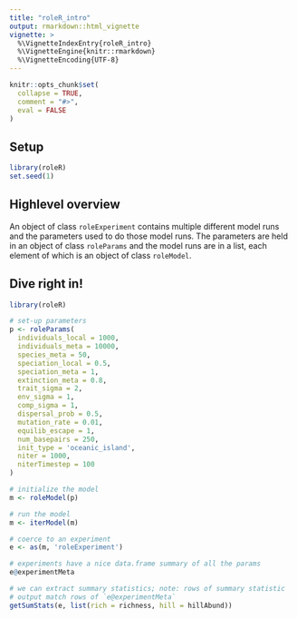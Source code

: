 ```yaml
---
title: "roleR_intro"
output: rmarkdown::html_vignette
vignette: >
  %\VignetteIndexEntry{roleR_intro}
  %\VignetteEngine{knitr::rmarkdown}
  %\VignetteEncoding{UTF-8}
---
```


```r
knitr::opts_chunk$set(
  collapse = TRUE,
  comment = "#>",
  eval = FALSE
)
```

## Setup

```r
library(roleR)
set.seed(1)
```


## Highlevel overview

An object of class `roleExperiment` contains multiple different model runs and the parameters used to do those model runs.  The parameters are held in an object of class `roleParams` and the model runs are in a list, each element of which is an object of class `roleModel`.

## Dive right in!

```r
library(roleR)

# set-up parameters
p <- roleParams(
  individuals_local = 1000,
  individuals_meta = 10000,
  species_meta = 50,
  speciation_local = 0.5,
  speciation_meta = 1,
  extinction_meta = 0.8,
  trait_sigma = 2,
  env_sigma = 1,
  comp_sigma = 1,
  dispersal_prob = 0.5,
  mutation_rate = 0.01,
  equilib_escape = 1,
  num_basepairs = 250,
  init_type = 'oceanic_island',
  niter = 1000,
  niterTimestep = 100
)

# initialize the model
m <- roleModel(p)

# run the model
m <- iterModel(m)

# coerce to an experiment
e <- as(m, 'roleExperiment')

# experiments have a nice data.frame summary of all the params
e@experimentMeta

# we can extract summary statistics; note: rows of summary statistic
# output match rows of `e@experimentMeta`
getSumStats(e, list(rich = richness, hill = hillAbund))


```
